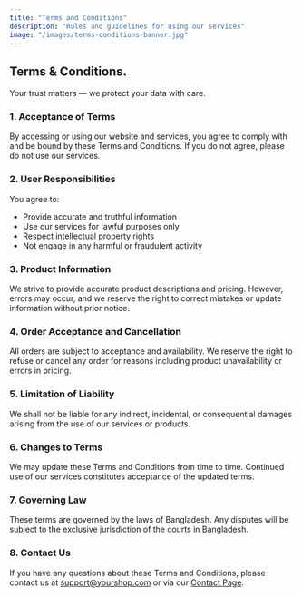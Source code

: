 ```yaml
---
title: "Terms and Conditions"
description: "Rules and guidelines for using our services"
image: "/images/terms-conditions-banner.jpg"
---
```



<div className='gradientBg'>
        
  <div className="container">
  <div className="text-center py-5">
            <h2 className="fw-bold mb-4" style={{ fontFamily: "DM Serif Display, serif" , fontWeight: 400,
                fontSize: "clamp(20px, 5vw, 60px)" , lineHeight: "1.1" , color: "#3658BF" , marginBottom: "2rem" , }}>
                <span>Terms & </span>
                <span style={{ color: "#F26052" }}>Conditions</span>.
            </h2>
            <p className="lead">Your trust matters — we protect your data with care.</p>
        </div>
   <div className='border p-4 bg-white rounded'>
   <div className="mb-5">
    <h3 className="fw-semibold mb-2">1. Acceptance of Terms</h3>
    <p>
      By accessing or using our website and services, you agree to comply with and be bound by these Terms and Conditions. If you do not agree, please do not use our services.
    </p>
  </div>

  <div className="mb-5">
    <h3 className="fw-semibold mb-2">2. User Responsibilities</h3>
    <p>
      You agree to:
      <ul>
        <li>Provide accurate and truthful information</li>
        <li>Use our services for lawful purposes only</li>
        <li>Respect intellectual property rights</li>
        <li>Not engage in any harmful or fraudulent activity</li>
      </ul>
    </p>
  </div>

  <div className="mb-5">
    <h3 className="fw-semibold mb-2">3. Product Information</h3>
    <p>
      We strive to provide accurate product descriptions and pricing. However, errors may occur, and we reserve the right to correct mistakes or update information without prior notice.
    </p>
  </div>

  <div className="mb-5">
    <h3 className="fw-semibold mb-2">4. Order Acceptance and Cancellation</h3>
    <p>
      All orders are subject to acceptance and availability. We reserve the right to refuse or cancel any order for reasons including product unavailability or errors in pricing.
    </p>
  </div>

  <div className="mb-5">
    <h3 className="fw-semibold mb-2">5. Limitation of Liability</h3>
    <p>
      We shall not be liable for any indirect, incidental, or consequential damages arising from the use of our services or products.
    </p>
  </div>

  <div className="mb-5">
    <h3 className="fw-semibold mb-2">6. Changes to Terms</h3>
    <p>
      We may update these Terms and Conditions from time to time. Continued use of our services constitutes acceptance of the updated terms.
    </p>
  </div>

  <div className="mb-5">
    <h3 className="fw-semibold mb-2">7. Governing Law</h3>
    <p>
      These terms are governed by the laws of Bangladesh. Any disputes will be subject to the exclusive jurisdiction of the courts in Bangladesh.
    </p>
  </div>

  <div className="mb-5">
    <h3 className="fw-semibold mb-2">8. Contact Us</h3>
    <p>
      If you have any questions about these Terms and Conditions, please contact us at 
      <a href="mailto:support@yourshop.com">support@yourshop.com</a> or via our <a href="/contact">Contact Page</a>.
    </p>
  </div>
  </div>
  
</div>
</div>
